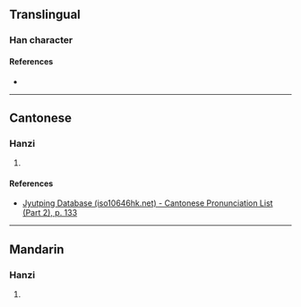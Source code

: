 {{character info}}
==Translingual==

===Han character===
{{Han char|rn=75|rad=木|as=13|sn=17|four=41991|canj=DMFN|ids=⿰木剽}}

====References====
* {{Han ref|kx=0557.270|dkj=15692|dj=0947.040|hdz=21300.030|uh=6AA6|ud=27302|bh=ED46|bd=60742}}

----

==Cantonese==

===Hanzi===
{{yue-hanzi|jyut=[[biu2]]|y=biu2}}

# {{rfdef|yue|sort=木13}}

====References====
* [http://www.iso10646hk.net/jp/document/download.jsp Jyutping Database (iso10646hk.net) - Cantonese Pronunciation List (Part 2), p. 133]

----

==Mandarin==

===Hanzi===
{{cmn-hanzi|pin=[[biǎo]] ([[biao3]])|wg=piao<sup>3</sup>}}

# {{rfdef|cmn|sort=木13}}